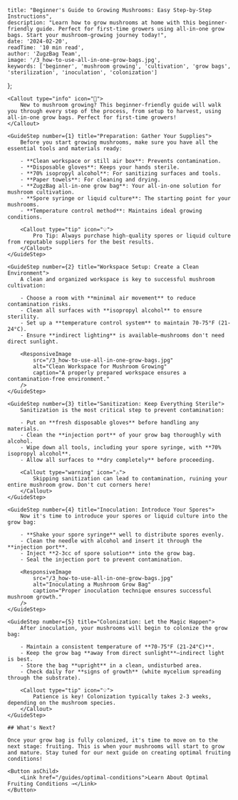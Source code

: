    title: "Beginner's Guide to Growing Mushrooms: Easy Step-by-Step Instructions",
    description: "Learn how to grow mushrooms at home with this beginner-friendly guide. Perfect for first-time growers using all-in-one grow bags. Start your mushroom-growing journey today!",
    date: '2024-02-20',
    readTime: '10 min read',
    author: 'ZugzBag Team',
    image: '/3_how-to-use-all-in-one-grow-bags.jpg',
    keywords: ['beginner', 'mushroom growing', 'cultivation', 'grow bags', 'sterilization', 'inoculation', 'colonization']
};

<GuideContent metadata={metadata} slug="beginners-guide-to-growing-mushrooms">
    <PostHeader {...metadata} />

    <Callout type="info" icon="🍄">
        New to mushroom growing? This beginner-friendly guide will walk you through every step of the process, from setup to harvest, using all-in-one grow bags. Perfect for first-time growers!
    </Callout>

    <GuideStep number={1} title="Preparation: Gather Your Supplies">
        Before you start growing mushrooms, make sure you have all the essential tools and materials ready:

        - **Clean workspace or still air box**: Prevents contamination.
        - **Disposable gloves**: Keeps your hands sterile.
        - **70% isopropyl alcohol**: For sanitizing surfaces and tools.
        - **Paper towels**: For cleaning and drying.
        - **ZugzBag all-in-one grow bag**: Your all-in-one solution for mushroom cultivation.
        - **Spore syringe or liquid culture**: The starting point for your mushrooms.
        - **Temperature control method**: Maintains ideal growing conditions.

        <Callout type="tip" icon="💡">
            Pro Tip: Always purchase high-quality spores or liquid culture from reputable suppliers for the best results.
        </Callout>
    </GuideStep>

    <GuideStep number={2} title="Workspace Setup: Create a Clean Environment">
        A clean and organized workspace is key to successful mushroom cultivation:

        - Choose a room with **minimal air movement** to reduce contamination risks.
        - Clean all surfaces with **isopropyl alcohol** to ensure sterility.
        - Set up a **temperature control system** to maintain 70-75°F (21-24°C).
        - Ensure **indirect lighting** is available—mushrooms don't need direct sunlight.

        <ResponsiveImage 
            src="/3_how-to-use-all-in-one-grow-bags.jpg" 
            alt="Clean Workspace for Mushroom Growing" 
            caption="A properly prepared workspace ensures a contamination-free environment."
        />
    </GuideStep>

    <GuideStep number={3} title="Sanitization: Keep Everything Sterile">
        Sanitization is the most critical step to prevent contamination:

        - Put on **fresh disposable gloves** before handling any materials.
        - Clean the **injection port** of your grow bag thoroughly with alcohol.
        - Wipe down all tools, including your spore syringe, with **70% isopropyl alcohol**.
        - Allow all surfaces to **dry completely** before proceeding.

        <Callout type="warning" icon="⚠️">
            Skipping sanitization can lead to contamination, ruining your entire mushroom grow. Don't cut corners here!
        </Callout>
    </GuideStep>

    <GuideStep number={4} title="Inoculation: Introduce Your Spores">
        Now it's time to introduce your spores or liquid culture into the grow bag:

        - **Shake your spore syringe** well to distribute spores evenly.
        - Clean the needle with alcohol and insert it through the **injection port**.
        - Inject **2-3cc of spore solution** into the grow bag.
        - Seal the injection port to prevent contamination.

        <ResponsiveImage 
            src="/3_how-to-use-all-in-one-grow-bags.jpg" 
            alt="Inoculating a Mushroom Grow Bag" 
            caption="Proper inoculation technique ensures successful mushroom growth."
        />
    </GuideStep>

    <GuideStep number={5} title="Colonization: Let the Magic Happen">
        After inoculation, your mushrooms will begin to colonize the grow bag:

        - Maintain a consistent temperature of **70-75°F (21-24°C)**.
        - Keep the grow bag **away from direct sunlight**—indirect light is best.
        - Store the bag **upright** in a clean, undisturbed area.
        - Check daily for **signs of growth** (white mycelium spreading through the substrate).

        <Callout type="tip" icon="💡">
            Patience is key! Colonization typically takes 2-3 weeks, depending on the mushroom species.
        </Callout>
    </GuideStep>

    ## What's Next?

    Once your grow bag is fully colonized, it's time to move on to the next stage: fruiting. This is when your mushrooms will start to grow and mature. Stay tuned for our next guide on creating optimal fruiting conditions!

    <Button asChild>
        <Link href="/guides/optimal-conditions">Learn About Optimal Fruiting Conditions →</Link>
    </Button>
</GuideContent>